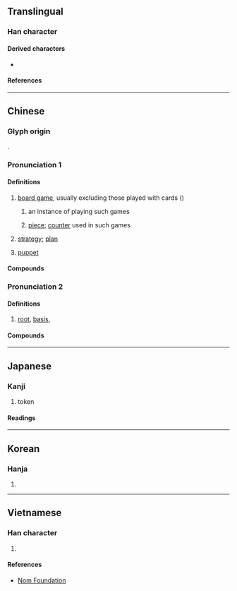 {{character info}}
==Translingual==

===Han character===
{{Han char|rn=75|rad=木|as=08|sn=12|four=44981|canj=DTMC|ids=⿰木其}}

====Derived characters====
* {{l|mul|[[𦻊]], [[簯]]}}

====References====
{{Han ref|kx=0532.030|dkj=14922|dj=0920.110|hdz=21224.040|uh=68CB}}

----

==Chinese==
{{zh-forms|alt=棊,碁,櫀,檱,䃆,㯦}}
{{zh-wp|zh|yue}}

===Glyph origin===
{{Han etyl}}
{{Han compound|木|其|ls=psc|c1=s|c2=p|t1=wooden}}.

===Pronunciation 1===
{{zh-pron
|m=qí
|m-s=qi2
|c=kei4,kei4-2
|c-t=kei3,kei3*
|g=qi2
|h=pfs=khì;gd=ki2
|j=qi1
|mb=gǐ
|md=gì
|mn=ml,jj,ha,zp,ct,ly,tw:kî
|mn-t=gi5
|w=3xxi
|x=qi2
|mc=y
|oc=y
|cat=n
}}

====Definitions====
{{zh-hanzi}}

# [[board game]], usually excluding those played with cards ({{zh-l|牌}})
#: {{zh-co|圍棋|[[Go]] (game)}}
#: {{zh-co|跳棋|[[checkers]]}}
#: {{zh-x|黑白棋 是 19 世紀 發明 的 一 種 '''棋'''。|Reversi is a '''board game''' invented in the 19th century.}}
## an instance of playing such games {{zh-mw|局|盤}}
##: {{zh-x|我們 連 下 了 三 局 棋。|We played three '''games''' without a break.}}
## [[piece]]; [[counter]] used in such games {{zh-mw|m:枚|c:隻}}
##: {{zh-co|落棋無悔|You should not take back your (Go) '''stone''' once it is dropped.}}
##: {{zh-x|不要 光 想-著[着]{zhe} 吃 對方 的 棋。|Don't just only think of capturing the opponent's '''pieces'''.}}
##: {{zh-x|在 國際象棋 中，每人 有 十六 枚 '''棋'''。|In chess, each player has sixteen '''pieces'''. }}
##: {{zh-x|喺 國際象棋{kei4-2} 度，每人 有 十六 隻 '''棋{kei4-2}'''。|In chess, each player has sixteen '''pieces'''. |C}}
# {{lb|zh|figurative}} [[strategy]]; [[plan]]
#: {{zh-co|舉棋不定|to hesitate}}
# {{lb|zh|Cantonese|figurative}} [[puppet]] {{gloss|someone who is controlled by outside force}} {{zh-mw|c:隻}}

====Compounds====
{{zh-der|大棋|回棋|方棋|悔棋|五子棋|圍棋|一步棋|下棋|屎棋|對棋|弈棋|彈棋|圍棋段位|棋聖|棋社|棋逢對手|棋布|棋敵|棋高一著/棋高一着|星羅棋布|棋子|棋戰|棋譜|棋品|矢棋|棋盤|棋手|活棋|棋羅星布|疊棋|琴棋書畫|棋布星羅|棋枰|棋峙|棋迷|棋逢敵手|盲棋|敲棋|棋藝|死棋|棋鼓|棋局|西洋棋|象棋|糞棋|電腦兵棋|著棋/着棋|舉棋不定|西洋象棋|軍棋|跳棋|蠹居棋處|靈棋經|棋錯一著，滿盤皆輸/棋错一着，满盘皆输|棋鐘|直棋|暗棋|田棋|落棋|鼎棋|蝸角棋|五虎棋|霸王棋|滿洲棋|滿洲象棋|滿棋|一統棋|棋高一著|著棋|一盤棋|中國象棋|儒棋|兵棋|博棋|國棋|國際象棋|大象棋|奕棋|宮棋|平棋|引繩棋布|打棋譜|抨棋|持棋|擺棋|散棋|數棋|枰棋|柯爛棋|校棋|梟棋|棋丸|棋仙|棋侶|棋列|棋力|棋功|棋劫|棋勢|棋博|棋友|棋名|棋坐|棋奩|棋客|棋家|棋射|棋工|棋布星陳|棋布錯峙|棋師|棋格|棋楠香|棋槊|棋法|棋流|棋炒|棋眼|棋童|棋筒|棋經|棋罫|棋置|棋聲|棋肆|棋處|棋術|棋讎|棋路|棋跱|棋輸先著|棋錯|棋院|棋陸|棋響|楸棋|槊棋|殘棋|爭棋|着棋|累棋|置棋不定|舉棋若定|行棋|覆棋|謝傅棋|謝安棋|賭棋|走棋|蘋果棋|長安棋局|鬥棋|鬥獸棋|黑白棋|韓國將棋|韓國象棋|朝鮮將棋|朝鮮象棋|高麗將棋|高麗象棋}}

===Pronunciation 2===
{{zh-pron
|m=jī
|c=gei1
|mn=ki
|cat=n
}}

====Definitions====
{{zh-hanzi}}

# {{zh-o}} [[root]], [[basis]], {{zh-alt form|基|nocap=+}}

====Compounds====
{{zh-der|根棋}}

{{zh-cat|Chess|Intermediate}}

----

==Japanese==

===Kanji===
{{ja-kanji|grade=c|rs=木08}}

# token

====Readings====
{{ja-readings
|goon=ぎ, ご
|kanon=き
|kun=
}}

----

==Korean==

===Hanja===
{{ko-hanja|hangeul=기|eumhun=|rv=gi|mr=ki|y=ki}}

# {{rfdef|ko|sort=木08}}

----

==Vietnamese==

===Han character===
{{vi-readings|rs=木08|reading=cời, cờ, cơi, kè, kì}}

# {{rfdef|vi|sort=木08}}

====References====
* [http://nomfoundation.org/common/nom_details.php?codepoint=68CB Nom Foundation]
